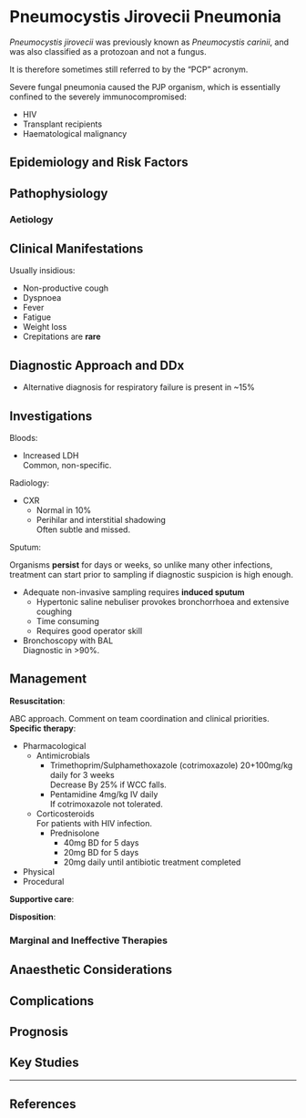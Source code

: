 # Pneumocystis Jirovecii Pneumonia

:::info
*Pneumocystis jirovecii* was previously known as *Pneumocystis carinii*, and was also classified as a protozoan and not a fungus.

It is therefore sometimes still referred to by the "PCP" acronym.
:::

Severe fungal pneumonia caused the PJP organism, which is essentially confined to the severely immunocompromised:

* HIV
* Transplant recipients
* Haematological malignancy

## Epidemiology and Risk Factors

## Pathophysiology

### Aetiology

## Clinical Manifestations

Usually insidious:

* Non-productive cough
* Dyspnoea
* Fever
* Fatigue
* Weight loss
* Crepitations are **rare**

## Diagnostic Approach and DDx

* Alternative diagnosis for respiratory failure is present in ~15%

## Investigations

Bloods:

* Increased LDH\
Common, non-specific.


Radiology:

* CXR
    * Normal in 10%
    * Perihilar and interstitial shadowing\
    Often subtle and missed.
    

Sputum:

:::column-margin
Organisms **persist** for days or weeks, so unlike many other infections, treatment can start prior to sampling if diagnostic suspicion is high enough.
:::

* Adequate non-invasive sampling requires **induced sputum**
    * Hypertonic saline nebuliser provokes bronchorrhoea and extensive coughing
    * Time consuming
    * Requires good operator skill
* Bronchoscopy with BAL\
Diagnostic in >90%.   

## Management

**Resuscitation**:\

ABC approach. Comment on team coordination and clinical priorities.
**Specific therapy**:

* Pharmacological
    * Antimicrobials
        * Trimethoprim/Sulphamethoxazole (cotrimoxazole) 20+100mg/kg daily for 3 weeks\
        Decrease By 25% if WCC falls.
        * Pentamidine 4mg/kg IV daily\
        If cotrimoxazole not tolerated.
    * Corticosteroids\
    For patients with HIV infection.
        * Prednisolone
            * 40mg BD for 5 days
            * 20mg BD for 5 days
            * 20mg daily until antibiotic treatment completed
* Physical
* Procedural

**Supportive care**:

**Disposition**:

### Marginal and Ineffective Therapies

## Anaesthetic Considerations

## Complications

## Prognosis

## Key Studies

---

## References